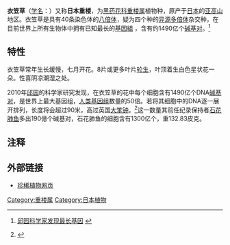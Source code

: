 {{Speciesbox
| name = 衣笠草
| image = Paris japonica Kinugasasou in Hakusan 2003 7 27.jpg
| image_caption = 
| genus = Paris
| species = japonica
| authority = [[Adrien_René_Franchet|Franchet]]
| synonyms = 
*''Kinugasa japonica''
*''Trillium japonicum''
|}}

'''衣笠草'''（[[学名|学名]]：{{lang|la|'''''Paris japonica'''''}}）又称'''日本重楼'''，为[[黑药花科|黑药花科]][[重楼属|重楼属]]植物种，原产于[[日本|日本]]的[[亚高山|亚高山]]地区。衣笠草是具有40条染色体的[[八倍体|八倍体]]，疑为四个种的[[异源多倍体|异源多倍体]]杂交种，在目前世界上所有生物体中拥有已知最长的[[基因組|基因組]] ，含有约1490亿个[[碱基对|碱基对]]。<ref>{{en}}[http://www.kew.org/news/kew-scientists-discover-largest-genome.htm 邱园科学家发现最长基因] {{Wayback|url=http://www.kew.org/news/kew-scientists-discover-largest-genome.htm |date=20121004230443 }}</ref>

== 特性 ==
衣笠草常年生长缓慢，七月开花。8片或更多叶片[[轮生|轮生]]，叶顶着生白色星状花一朵。性喜阴凉潮湿之处。

2010年[[邱园|邱园]]的科学家研究发现，在衣笠草的花中每个细胞含有1490亿个DNA[[碱基对|碱基对]]，是世界上最大基因组，[[人类基因组|人类基因组]]数量的50倍。若将其细胞中的DNA逐一展开排列，长度将会超过90米，高过英国[[大笨钟|大笨钟]]。<ref>{{Cite web|title=有史以來最大的基因組|url=https://pansci.asia/archives/3099|accessdate=2020-01-28|date=2011-04-27|work=PanSci 泛科學|language=zh-TW|archive-date=2020-01-28|archive-url=https://web.archive.org/web/20200128011159/https://pansci.asia/archives/3099|dead-url=no}}</ref>这一数量其前任纪录保持者[[石花肺鱼|石花肺鱼]]多出190億个碱基对，石花肺鱼的细胞含有1300亿个，重132.83皮克。

== 注释 ==
{{reflist}}

== 外部链接 ==
{{commons category|Paris japonica|衣笠草}}
*{{en}}[https://web.archive.org/web/20110825161730/http://rareplants.co.uk/page.asp?id=parisjapon 珍稀植物网页]
{{Taxonbar|from=Q1039615}}

[[Category:重楼属|Category:重楼属]]
[[Category:日本植物|Category:日本植物]]